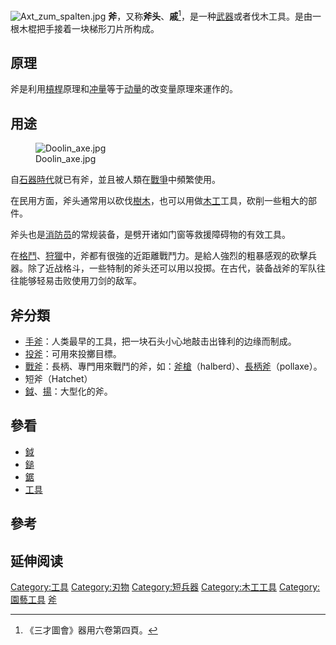 [[File:Axt_zum_spalten.jpg|thumb]]
'''斧'''，又称'''斧头'''、'''戚'''<ref>《三才圖會》器用六卷第四頁。</ref>，是一种[[武器|武器]]或者伐木工具。是由一根木棍把手接着一块梯形刀片所构成。

== 原理 ==
斧是利用[[槓桿|槓桿]]原理和[[冲量|冲量]]等于[[动量|动量]]的改变量原理來運作的。

== 用途 ==
[[File:Doolin_axe.jpg|thumb]]

自[[石器時代|石器時代]]就已有斧，並且被人類在[[戰爭|戰爭]]中頻繁使用。

在民用方面，斧头通常用以砍伐[[樹木|樹木]]，也可以用做[[木工|木工]]工具，砍削一些粗大的部件。

斧头也是[[消防员|消防员]]的常规装备，是劈开诸如门窗等救援障碍物的有效工具。

在[[格鬥|格鬥]]、[[狩獵|狩獵]]中，斧都有很強的近距離戰鬥力。是給人強烈的粗暴感观的砍擊兵器。除了近战格斗，一些特制的斧头还可以用以投掷。在古代，装备战斧的军队往往能够轻易击败使用刀剑的敌军。

== 斧分類 ==
*[[手斧|手斧]]：人类最早的工具，把一块石头小心地敲击出锋利的边缘而制成。
*[[印第安戰斧|投斧]]：可用來投擲目標。
*[[戰斧|戰斧]]：長柄、專門用來戰鬥的斧，如：[[斧槍|斧槍]]（halberd）、[[長柄斧|長柄斧]]（pollaxe）。
*短斧（Hatchet）
*[[鉞|鉞]]、[[揚|揚]]：大型化的斧。

== 參看 ==
* [[鉞|鉞]]
* [[鎚|鎚]]
* [[鋸|鋸]]
* [[工具|工具]]

==參考==
{{reflist}}

== 延伸阅读 ==
{{Wikisource further reading}}

{{消防}}
{{中國古代武器}}
{{十八般兵器}}
{{木工}}
{{園藝工具}}

[[Category:工具|Category:工具]]
[[Category:刃物|Category:刃物]]
[[Category:短兵器|Category:短兵器]]
[[Category:木工工具|Category:木工工具]]
[[Category:園藝工具|Category:園藝工具]]
[[Category:斧|]]